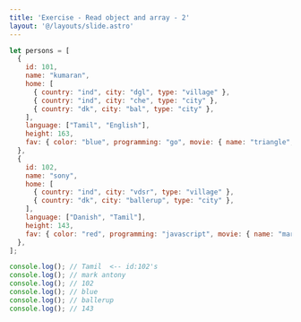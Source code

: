```yaml
---
title: 'Exercise - Read object and array - 2'
layout: '@/layouts/slide.astro'
---
```



```javascript
let persons = [
  {
    id: 101,
    name: "kumaran",
    home: [
      { country: "ind", city: "dgl", type: "village" },
      { country: "ind", city: "che", type: "city" },
      { country: "dk", city: "bal", type: "city" },
    ],
    language: ["Tamil", "English"],
    height: 163,
    fav: { color: "blue", programming: "go", movie: { name: "triangle", release: 2009 } },
  },
  {
    id: 102,
    name: "sony",
    home: [
      { country: "ind", city: "vdsr", type: "village" },
      { country: "dk", city: "ballerup", type: "city" },
    ],
    language: ["Danish", "Tamil"],
    height: 143,
    fav: { color: "red", programming: "javascript", movie: { name: "mark antony", release: 2023 } },
  },
];

console.log(); // Tamil  <-- id:102's
console.log(); // mark antony
console.log(); // 102
console.log(); // blue
console.log(); // ballerup
console.log(); // 143
```
